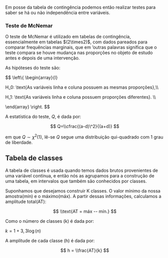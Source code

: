 Em posse da tabela de contingência podemos então realizar testes para saber se há ou não independência entre variáveis.

### Teste de McNemar

O teste de McNemar é utilizado em tabelas de contingência, essencialmente em tabelas \$(2\\times2)\$, com dados pareados para comparar frequências marginais, que em 'outras palavras significa que o teste compara se houve mudança nas proporções no objeto de estudo antes e depois de uma intervenção.

As hipóteses do teste são:

$$
\\left\\{ \\begin{array}{l}

H_0: \\text{As variáveis linha e coluna possuem as mesmas proporções},\\\\

H_1: \\text{As variáveis linha e coluna possuem proporções diferentes}. \\\\

\\end{array} \\right.
$$

A estatística do teste, $Q$, é dada por:

$$
Q=\\cfrac{(a-d)\^2}{(a+d)}
$$

em que $Q \sim \chi^2(1)$, lê-se $Q$ segue uma distribuição qui-quadrado com 1 grau de liberdade.

## Tabela de classes

A tabela de classes é usada quando temos dados brutos provenientes de uma variável contínua, e então nós as agrupamos para a construção de uma tabela, em intervalos que também são conhecidos por classes.

Suponhamos que desejamos construir K classes. O valor mínimo da nossa amostra(mín) e o máximo(máx). A partir dessas informações, calculamos a amplitude total(AT):

$$
\\text{AT = máx -- mín.}
$$

Como o número de classes (k) é dada por:

$k = 1+3,3\log(n)$

A amplitude de cada classe (h) é dada por:

$$
h = \\frac{AT}{k}
$$
